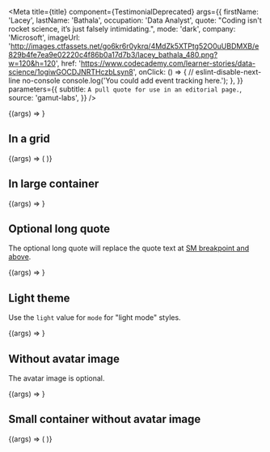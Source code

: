 
<Meta
  title={title}
  component={TestimonialDeprecated}
  args={{
    firstName: 'Lacey',
    lastName: 'Bathala',
    occupation: 'Data Analyst',
    quote: "Coding isn't rocket science, it’s just falsely intimidating.",
    mode: 'dark',
    company: 'Microsoft',
    imageUrl:
      'http://images.ctfassets.net/go6kr6r0ykrq/4MdZk5XTPtg52O0uUBDMXB/e829b4fe7ea9e02220c4f86b0a17d7b3/lacey_bathala_480.png?w=120&h=120',
    href:
      'https://www.codecademy.com/learner-stories/data-science/1ogiwGOCDJNRTHczbLsyn8',
    onClick: () => {
      // eslint-disable-next-line no-console
      console.log('You could add event tracking here.');
    },
  }}
  parameters={{
    subtitle: `A pull quote for use in an editorial page.`,
    source: 'gamut-labs',
  }}
/>

<Canvas withSource="open">
  <Story name="Testimonial">
    {(args) => <TestimonialDeprecated {...args} />}
  </Story>
</Canvas>

<PropsTable story="Testimonial" />

## In a grid

<Canvas withSource="closed">
  <Story name="In a grid">
    {(args) => (
      <GridBox
        rowGap={32}
        columnGap={32}
        gridTemplateColumns={{ base: '1fr', sm: '1fr 1fr' }}
      >
        <TestimonialDeprecated {...args} />
        <TestimonialDeprecated {...args} imageUrl="" />
        <TestimonialDeprecated {...args} mode="light" />
      </GridBox>
    )}
  </Story>
</Canvas>

## In large container

<Canvas withSource="closed">
  <Story name="In large container">
    {(args) => <TestimonialDeprecated {...args} />}
  </Story>
</Canvas>

## Optional long quote

The optional long quote will replace the quote text at [SM breakpoint and above](?path=/docs/foundations-theme--breakpoints).

<Canvas withSource="closed">
  <Story
    name="Optional long quote"
    args={{
      longQuote:
        'If it weren’t for Codecademy, I’d probably be in my old job. Codecademy enabled me to learn quick lessons between calls, on my lunch break, while multitasking. It was fun and easy and I went from 0 coding skills to a promotion within 6 months.',
    }}
  >
    {(args) => <TestimonialDeprecated {...args} />}
  </Story>
</Canvas>

## Light theme

Use the `light` value for `mode` for "light mode" styles.

<Canvas withSource="closed">
  <Story name="Light theme" args={{ mode: 'light' }}>
    {(args) => <TestimonialDeprecated {...args} />}
  </Story>
</Canvas>

## Without avatar image

The avatar image is optional.

<Canvas withSource="closed">
  <Story
    name="Without avatar image"
    args={{
      imageUrl: '',
      longQuote:
        'If it weren’t for Codecademy, I’d probably be in my old job. Codecademy enabled me to learn quick lessons between calls, on my lunch break, while multitasking. It was fun and easy and I went from 0 coding skills to a promotion within 6 months.',
    }}
  >
    {(args) => <TestimonialDeprecated {...args} />}
  </Story>
</Canvas>

## Small container without avatar image

<Canvas withSource="closed">
  <Story name="Small container without avatar image" args={{ imageUrl: '' }}>
    {(args) => (
      <Box maxWidth={400}>
        <TestimonialDeprecated {...args} />
      </Box>
    )}
  </Story>
</Canvas>
